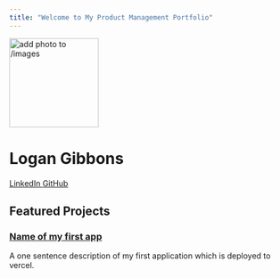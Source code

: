 ```yaml
---
title: "Welcome to My Product Management Portfolio"
---
```


::: {.hero-banner .text-center}

<img src="images/profile.jpeg" alt="add photo to /images" class="rounded-circle mb-3" width="160">

<h1>Logan Gibbons</h1>

<a href="https://www.linkedin.com/in/logangibbons/" class="btn btn-outline-primary btn-sm" target="_blank">
  <i class="fab fa-linkedin"></i> LinkedIn
</a>
<a href="https://github.com/LoganGrant1999" class="btn btn-outline-primary btn-sm" target="_blank">
  <i class="fab fa-github"></i> GitHub
</a>

:::

## Featured Projects

::: {.g-col-12 .g-col-md-6 .card}

### [Name of my first app](projects/project-1.qmd)
A one sentence description of my first application which is deployed to vercel. 

:::

